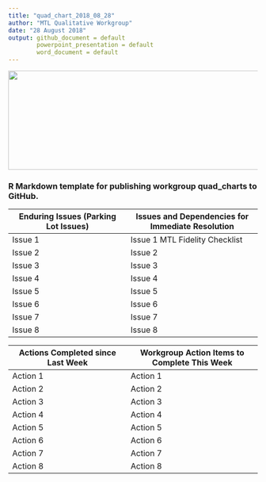 ```yaml
---
title: "quad_chart_2018_08_28"
author: "MTL Qualitative Workgroup"
date: "28 August 2018"
output: github_document = default
        powerpoint_presentation = default
        word_document = default
---
```

<img src = "https://github.com/lzim/teampsd/blob/teampsd_style/teampsd_logo/team_psd_logo_sm.png"
     height = "200" width = "600">

### R Markdown template for publishing workgroup quad_charts to GitHub. 

Enduring Issues (Parking Lot Issues)           |        Issues and Dependencies for Immediate Resolution
------------------------- | ----------------------------
Issue 1                        |Issue 1 MTL Fidelity Checklist
Issue 2                        |Issue 2 
Issue 3                        |Issue 3 
Issue 4                        |Issue 4
Issue 5                        |Issue 5   
Issue 6                        |Issue 6
Issue 7                        |Issue 7 
Issue 8                        |Issue 8

Actions Completed since Last Week    |      Workgroup Action Items to Complete This Week
------------------------- | ----------------------------
Action 1                        |Action 1 
Action 2                        |Action 2
Action 3                        |Action 3
Action 4                        |Action 4
Action 5                        |Action 5
Action 6                        |Action 6
Action 7                        |Action 7
Action 8                        |Action 8
